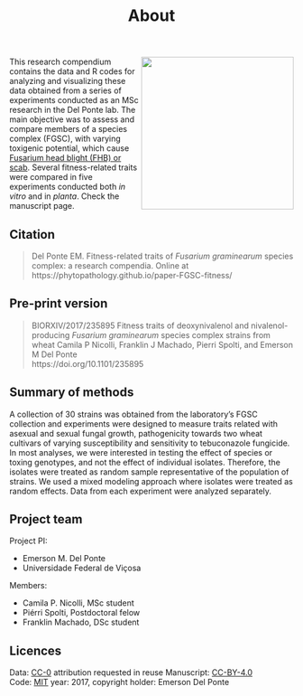 % About

<img src = "https://www.apsnet.org/edcenter/intropp/lessons/fungi/ascomycetes/PublishingImages/Fusariumdiscyclesm.jpg" align= right width = 270> This research compendium  contains the data and R codes for analyzing and visualizing these data obtained from a series of experiments conducted as an MSc research in the Del Ponte lab. The main objective was to assess and compare members of a species complex (FGSC), with varying toxigenic potential, which cause [Fusarium head blight (FHB) or scab](https://www.apsnet.org/edcenter/intropp/lessons/fungi/ascomycetes/Pages/Fusarium.aspx). Several fitness-related traits were compared in five experiments conducted both *in vitro* and in *planta*. Check the manuscript page.

## Citation

> Del Ponte EM. Fitness-related traits of *Fusarium graminearum* species complex: a research compendia. Online at https://phytopathology.github.io/paper-FGSC-fitness/

## Pre-print version

> BIORXIV/2017/235895
Fitness traits of deoxynivalenol and nivalenol-producing *Fusarium graminearum* species complex strains from wheat
Camila P Nicolli, Franklin J Machado, Pierri Spolti, and Emerson M Del Ponte  
https://doi.org/10.1101/235895    

## Summary of methods

A collection of 30 strains was obtained from the laboratory's FGSC collection and experiments were designed to measure traits related with asexual and sexual fungal growth, pathogenicity towards two wheat cultivars of varying susceptibility and sensitivity to tebuconazole fungicide. In most analyses, we were interested in testing the effect of species or toxing genotypes, and not the effect of individual isolates. Therefore, the isolates were treated as random sample representative of the population of strains. We used a mixed modeling approach where isolates were treated as random effects.
Data from each experiment were analyzed separately.


## Project team

Project PI:

- Emerson M. Del Ponte
- Universidade Federal de Viçosa

Members:

- Camila P. Nicolli, MSc student
- Piérri Spolti, Postdoctoral felow
- Franklin Machado, DSc student


## Licences

Data: [CC-0](https://creativecommons.org/publicdomain/zero/1.0/) attribution requested in reuse
Manuscript: [CC-BY-4.0](https://creativecommons.org/licenses/by/4.0/)  
Code: [MIT](https://opensource.org/licenses/MIT) year: 2017, copyright holder: Emerson Del Ponte

